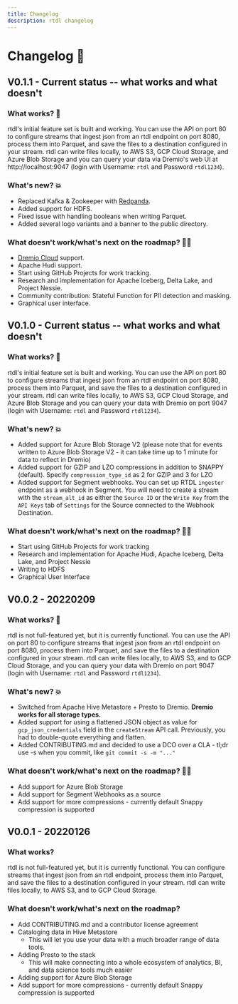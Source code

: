 ```yaml
---
title: Changelog
description: rtdl changelog
---
```


# Changelog 📝

## V0.1.1 - Current status -- what works and what doesn't

### What works? 🚀
rtdl's initial feature set is built and working. You can use the API on port 80 to 
configure streams that ingest json from an rtdl endpoint on port 8080, process them into Parquet, 
and save the files to a destination configured in your stream. rtdl can write files locally, to 
AWS S3, GCP Cloud Storage, and Azure Blob Storage and you can query your data via Dremio's web UI
at http://localhost:9047 (login with Username: `rtdl` and Password `rtdl1234`).

### What's new? 💥
  * Replaced Kafka & Zookeeper with [Redpanda](https://github.com/redpanda-data/redpanda).
  * Added support for HDFS.
  * Fixed issue with handling booleans when writing Parquet.
  * Added several logo variants and a banner to the public directory.

### What doesn't work/what's next on the roadmap? 🚴🏼  
  * [Dremio Cloud](https://www.dremio.com/platform/cloud/) support.
  * Apache Hudi support.
  * Start using GitHub Projects for work tracking.
  * Research and implementation for Apache Iceberg, Delta Lake, and Project Nessie.
  * Community contribution: Stateful Function for PII detection and masking.
  * Graphical user interface.


## V0.1.0 - Current status -- what works and what doesn't

### What works? 🚀
rtdl's initial feature set is built and working. You can use the API on port 80 to 
configure streams that ingest json from an rtdl endpoint on port 8080, process them into Parquet, 
and save the files to a destination configured in your stream. rtdl can write files locally, to 
AWS S3, GCP Cloud Storage, and Azure Blob Storage and you can query your data with Dremio on port 
9047 (login with Username: `rtdl` and Password `rtdl1234`).

### What's new? 💥
  * Added support for Azure Blob Storage V2 (please note that for events written to Azure Blob Storage
    V2 - it can take time up to 1 minute for data to reflect in Dremio)
  * Added support for GZIP and LZO compressions in addition to SNAPPY (default). Specify 
    `compression_type_id` as 2 for GZIP and 3 for LZO
  * Added support for Segment webhooks. You can set up RTDL `ingester` endpoint as a webhook in Segment. 
    You will need to create a stream with the `stream_alt_id` as either the `Source ID` or the 
    `Write Key` from the `API Keys` tab of `Settings` for the Source connected to the Webhook 
    Destination.

### What doesn't work/what's next on the roadmap? 🚴🏼  
  * Start using GitHub Projects for work tracking
  * Research and implementation for Apache Hudi, Apache Iceberg, Delta Lake, and Project Nessie
  * Writing to HDFS
  * Graphical User Interface


## V0.0.2 - 20220209

### What works? 🚀
rtdl is not full-featured yet, but it is currently functional. You can use the API on port 80 to 
configure streams that ingest json from an rtdl endpoint on port 8080, process them into Parquet, 
and save the files to a destination configured in your stream. rtdl can write files locally, to 
AWS S3, and to GCP Cloud Storage, and you can query your data with Dremio on port 9047 (login with 
Username: `rtdl` and Password `rtdl1234`).

### What's new? 💥
  * Switched from Apache Hive Metastore + Presto to Dremio. **Dremio works for all storage types.**
  * Added support for using a flattened JSON object as value for `gcp_json_credentials` field in the 
    `createStream` API call. Previously, you had to double-quote everything and flatten.
  * Added CONTRIBUTING.md and decided to use a DCO over a CLA - tl;dr use -s when you commit, like 
    `git commit -s -m "..."`

### What doesn't work/what's next on the roadmap? 🚴🏼
  * Add support for Azure Blob Storage
  * Add support for Segment Webhooks as a source
  * Add support for more compressions - currently default Snappy compression is supported


## V0.0.1 - 20220126

### What works?
rtdl is not full-featured yet, but it is currently functional. You can configure streams that 
ingest json from an rtdl endpoint, process them into Parquet, and save the files to a destination 
configured in your stream. rtdl can write files locally, to AWS S3, and to GCP Cloud Storage.

### What doesn't work/what's next on the roadmap?
  * Add CONTRIBUTING.md and a contributor license agreement
  * Cataloging data in Hive Metastore
    * This will let you use your data with a much broader range of data tools.
  * Adding Presto to the stack
    * This will make connecting into a whole ecosystem of analytics, BI, and data science tools 
    much easier
  * Adding support for Azure Blob Storage
  * Add support for more compressions - currently default Snappy compression is supported
